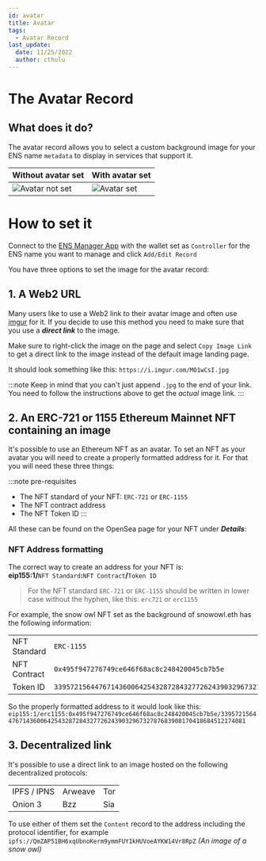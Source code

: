 ```yaml
---
id: avatar
title: Avatar
tags:
  - Avatar Record
last_update:
  date: 11/25/2022
  author: cthulu
---
```



# The Avatar Record

## What does it do?
The avatar record allows you to select a custom background image for your ENS name `metadata` to display in services that support it.  

| Without avatar set                         | With avatar set                     |
| ------------------------------------------ | ----------------------------------- |
| ![Avatar not set](/img/avatar_notset.webp) | ![Avatar set](/img/avatar_set.webp) |


# How to set it
Connect to the [ENS Manager App](https://app.ens.domains) with the wallet set as `Controller` for the ENS name you want to manage and click `Add/Edit Record`
<BrowserWindow url="app.ens.domains">
  <Image img="/img/avatar_set1.webp"/>
</BrowserWindow>

You have three options to set the image for the avatar record:

## 1. **A Web2 URL**
Many users like to use a Web2 link to their avatar image and often use [imgur](https://imgur.com) for it. If you decide to use this method you need to make sure that you use a ***direct link*** to the image.

Make sure to right-click the image on the page and select `Copy Image Link` to get a direct link to the image instead of the default image landing page.
<BrowserWindow url="imgur.com">
  <Image img="/img/avatar_set2.webp"/>
</BrowserWindow>

It should look something like this: `https://i.imgur.com/MO1wCsI.jpg`

:::note
Keep in mind that you can't just append `.jpg` to the end of your link. You need to follow the instructions above to get the *actual* image link.
:::
<BrowserWindow url="app.ens.domains">
  <Image img="/img/avatar_set3.webp"/>
</BrowserWindow>


## 2. **An ERC-721 or 1155 Ethereum Mainnet NFT containing an image**
It's possible to use an Ethereum NFT as an avatar. To set an NFT as your avatar you will need to create a properly formatted address for it. For that you will need these three things:

:::note pre-requisites
 - The NFT standard of your NFT: `ERC-721` or `ERC-1155`
 - The NFT contract address
 - The NFT Token ID
:::

All these can be found on the OpenSea page for your NFT under ***Details***:
<BrowserWindow url="app.ens.domains">
  <Image img="/img/avatar_set4.webp"/>
</BrowserWindow>

### NFT Address formatting
The correct way to create an address for your NFT is:  
**eip155:1/**`NFT Standard`**:**`NFT Contract`**/**`Token ID`

> For the NFT standard `ERC-721` or `ERC-1155` should be written in lower case without the hyphen, like this: `erc721` or `erc1155`

For example, the snow owl NFT set as the background of snowowl.eth has the following information:

|              |                                                                                 |
| ------------ | ------------------------------------------------------------------------------- |
| NFT Standard | `ERC-1155`                                                                      |
| NFT Contract | `0x495f947276749ce646f68ac8c248420045cb7b5e`                                    |
| Token ID     | `33957215644767143600642543287284327726243903296732787683908170418684512174081` |

So the properly formatted address to it would look like this:
`eip155:1/erc1155:0x495f947276749ce646f68ac8c248420045cb7b5e/33957215644767143600642543287284327726243903296732787683908170418684512174081`

## 3. Decentralized link
It's possible to use a direct link to an image hosted on the following decentralized protocols:

|             |          |          |
| ----------- | -------- | -------- |
| IPFS / IPNS | Arweave  | Tor      |
| Onion 3     | Bzz      | Sia      |

To use either of them set the `Content` record to the address including the protocol identifier, for example `ipfs://QmZAP51BH6xqUbnoKerm9ymmFUY1kHUVoeAYKW14Vr8RpZ` *(An image of a snow owl)*
